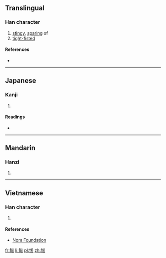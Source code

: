 ==Translingual==

===Han character===
{{Han char|rn=61|rad=心|as=06|sn=9|four=|canj=心大大戈 (PKKI)|ids=⿰[[忄]][[𠫤]]}}

# [[stingy]], [[sparing]] of
# [[tight-fisted]]

====References====
* {{Han ref|kx=0384.320|dkj=10576|dj=0715.150|hdz=42297.030|uh=6061|ud=24673}}

----

==Japanese==

===Kanji===
{{ja-kanji|grade=|rs=心06}}

# {{defn|lang=ja|sort=心06}}

====Readings====
* {{ja-readings|on=[[りん]] (rin)|kun=[[おしむ]] (oshimu), [[やぶさか]] (yabusaka)}}

----

==Mandarin==

===Hanzi===
{{cmn-hanzi|pin=[[lìn]] ([[lin4]])|wg=lin<sup>4</sup>}}

# {{defn|lang=cmn|sort=心06}}

----

==Vietnamese==

===Han character===
{{vi-readings|rs=心06| hanviet = lận}}

# {{defn|lang=vi|sort=心06}}

====References====
*[http://nomfoundation.org/common/nom_details.php?codepoint=6061 Nom Foundation]

[[fr:恡]]
[[li:恡]]
[[pl:恡]]
[[zh:恡]]